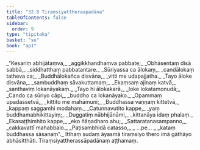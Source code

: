 ```yaml
---
title: "32.8 Tiraṃsiyattheraapadāna"
tableOfContents: false
sidebar:
  order: 9
type: "tipitaka"
basket: "su"
book: "ap1"
---
```



<DynamicBreadcrumb />

<Division number="39" book="ap1">

<Paragraph number="3558" type="verses" book="ap1">
_“Kesariṃ abhijātaṃva,_  
_aggikkhandhaṃva pabbate;_  
_Obhāsentaṃ disā sabbā,_  
_siddhatthaṃ pabbatantare._  

</Paragraph>

</Division>
<Division number="40" book="ap1">

<Paragraph number="3559" type="verses" book="ap1">
_Sūriyassa ca ālokaṃ,_  
_candālokaṃ tatheva ca;_  
_Buddhālokañca disvāna,_  
_vitti me udapajjatha._  

</Paragraph>

</Division>
<Division number="41" book="ap1">

<Paragraph number="3560" type="verses" book="ap1">
_Tayo āloke disvāna,_  
_sambuddhaṃ sāvakuttamaṃ;_  
_Ekaṃsaṃ ajinaṃ katvā,_  
_santhaviṃ lokanāyakaṃ._  

</Paragraph>

</Division>
<Division number="42" book="ap1">

<Paragraph number="3561" type="verses" book="ap1">
_Tayo hi ālokakarā,_  
_loke lokatamonudā;_  
_Cando ca sūriyo cāpi,_  
_buddho ca lokanāyako._  

</Paragraph>

</Division>
<Division number="43" book="ap1">

<Paragraph number="3562" type="verses" book="ap1">
_Opammaṃ upadassetvā,_  
_kittito me mahāmuni;_  
_Buddhassa vaṇṇaṃ kittetvā,_  
_kappaṃ saggamhi modahaṃ._  

</Paragraph>

</Division>
<Division number="44" book="ap1">

<Paragraph number="3563" type="verses" book="ap1">
_Catunnavutito kappe,_  
_yaṃ buddhamabhikittayiṃ;_  
_Duggatiṃ nābhijānāmi,_  
_kittanāya idaṃ phalaṃ._  

</Paragraph>

</Division>
<Division number="45" book="ap1">

<Paragraph number="3564" type="verses" book="ap1">
_Ekasaṭṭhimhito kappe,_  
_eko ñāṇadharo ahu;_  
_Sattaratanasampanno,_  
_cakkavattī mahabbalo._  

</Paragraph>

</Division>
<Division number="46" book="ap1">

<Paragraph number="3565" type="verses" book="ap1">
_Paṭisambhidā catasso,_  
_ …pe… _  
_kataṃ buddhassa sāsanaṃ”._  

</Paragraph>

<Paragraph number="3566" book="ap1">
Itthaṃ sudaṃ āyasmā tiraṃsiyo thero imā gāthāyo abhāsitthāti.

</Paragraph>
</Division>

<Paragraph number="3567" type="center" book="ap1">
Tiraṃsiyattherassāpadānaṃ aṭṭhamaṃ.
</Paragraph>